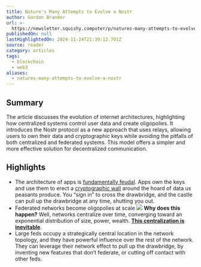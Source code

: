 ```yaml
---
title: Nature's Many Attempts to Evolve a Nostr
author: Gordon Brander
url: >-
  https://newsletter.squishy.computer/p/natures-many-attempts-to-evolve-a?triedRedirect=true
publishedOn: null
lastHighlightedOn: 2024-11-24T21:39:12.701Z
source: reader
category: articles
tags:
  - blockchain
  - web3
aliases:
  - natures-many-attempts-to-evolve-a-nostr
---
```

## Summary

The article discusses the evolution of internet architectures, highlighting how centralized systems control user data and create oligopolies. It introduces the Nostr protocol as a new approach that uses relays, allowing users to own their data and cryptographic keys while avoiding the pitfalls of both centralized and federated systems. This model offers a simpler and more effective solution for decentralized communication.

## Highlights
- The architecture of apps is [fundamentally feudal](https://newsletter.squishy.computer/p/web3). Apps own the keys and use them to erect a [cryptographic wall](https://developer.mozilla.org/en-US/docs/Web/Security/Same-origin_policy) around the hoard of data us peasants produce. You “sign in” to cross the drawbridge, and the castle can pull up the drawbridge at any time, shutting you out.
- Federated networks become oligopolies at scale
  ![](https://substackcdn.com/image/fetch/w_1456,c_limit,f_auto,q_auto:good,fl_progressive:steep/https%3A%2F%2Fsubstack-post-media.s3.amazonaws.com%2Fpublic%2Fimages%2Fac85b772-5c53-4332-9cb8-a8ba588c8f76_1500x1161.png)
  **Why does this happen?** Well, networks centralize over time, converging toward an exponential distribution of size, power, wealth. **[This centralization is inevitable](https://newsletter.squishy.computer/p/centralization-is-inevitable)**.
- Large feds occupy a strategically central location in the network topology, and they have powerful influence over the rest of the network. They can leverage their network effect to pull up the drawbridge, by inventing new features that don’t federate, or cutting off contact with other feds.
